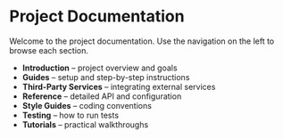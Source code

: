 # Project Documentation

Welcome to the project documentation. Use the navigation on the left to browse each section.

- **Introduction** – project overview and goals
- **Guides** – setup and step-by-step instructions
- **Third-Party Services** – integrating external services
- **Reference** – detailed API and configuration
- **Style Guides** – coding conventions
- **Testing** – how to run tests
- **Tutorials** – practical walkthroughs
